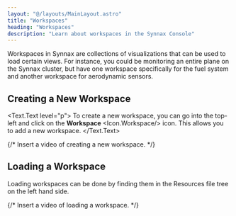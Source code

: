 ```yaml
---
layout: "@/layouts/MainLayout.astro"
title: "Workspaces"
heading: "Workspaces"
description: "Learn about workspaces in the Synnax Console"
---
```


Workspaces in Synnax are collections of visualizations that can be used to load
certain views. For instance, you could be monitoring an entire plane on the
Synnax cluster, but have one workspace specifically for the fuel system and
another workspace for aerodynamic sensors.

## Creating a New Workspace
<Text.Text level="p">
To create a new workspace, you can go into the top-left and click on the
__Workspace__ <Icon.Workspace/> icon. This allows you to add a new workspace.
</Text.Text>

{/* Insert a video of creating a new workspace. */}

## Loading a Workspace

Loading workspaces can be done by finding them in the Resources file tree on the
left hand side.

{/* Insert a video of loading a workspace. */}
